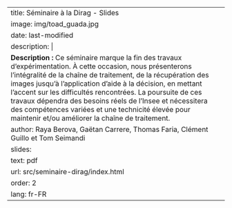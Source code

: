 
---
title: Séminaire à la Dirag - Slides
image: img/toad_guada.jpg
date: last-modified
description: |
  <b>Description :</b> Ce séminaire marque la fin des travaux d’expérimentation. À cette occasion, nous présenterons l’intégralité de la chaîne de traitement, de la récupération des images jusqu’à l’application d’aide à la décision, en mettant l’accent sur les difficultés rencontrées. La poursuite de ces travaux dépendra des besoins réels de l’Insee et nécessitera des compétences variées et une technicité élevée pour maintenir et/ou améliorer la chaîne de traitement.
author: Raya Berova, Gaëtan Carrere, Thomas Faria, Clément Guillo et Tom Seimandi
slides:
  text: pdf
  url: src/seminaire-dirag/index.html
order: 2
lang: fr-FR
---